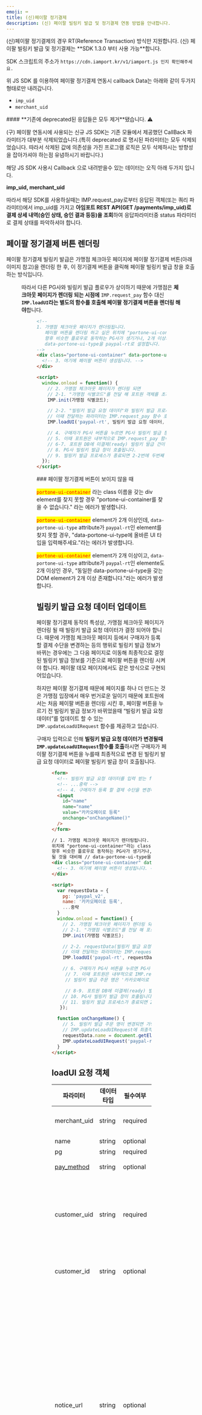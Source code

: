 ```yaml
---
emoji: ⌨
title: (신)페이팔 정기결제
description: (신) 페이팔 빌링키 발급 및 정기결제 연동 방법을 안내합니다.
---
```




<Hint style="info">
  (신)페이팔 정기결제의 경우 RT(Reference Transaction) 방식만 지원합니다.
</Hint>

<Hint style="warning">
(신) 페이팔 빌링키 발급 및 정기결제는 **SDK 1.3.0 부터 사용 가능**합니다.

SDK 스크립트의 주소가 `https://cdn.iamport.kr/v1/iamport.js 인지 확인해주세요.`

위 JS SDK 를 이용하여 페이팔 정기결제 연동시 callback Data는 아래와 같이 두가지 형태로만 내려갑니다.

- `imp_uid`
- `merchant_uid`

</Hint>

<Hint style="danger">
#### **기존에 deprecated된 응답들은 모두 제거**됐습니다. ⚠️

(구) 페이팔 연동시에 사용되는 신규 JS SDK는 기존 모듈에서 제공했던 CallBack 파라미터가 대부분 삭제되었습니다.(특히 deprecated 로 명시된 파라미터는 모두 삭제되었습니다. 따라서 삭제된 값에 의존성을 가진 프로그램 로직은 모두 삭제하시는
방향성을 잡아가셔야 하는점 유념하시기 바랍니다.)

해당 JS SDK 사용시 Callback 으로 내려받을수 있는 데이터는 오직 아래 두가지 입니다.

**imp_uid, merchant_uid**

따라서 해당 SDK를 사용하실때는 IMP.request_pay로부터 응답된 객체(또는 쿼리 파라미터)에서 imp_uid를 가지고 **아임포트 REST API(GET /payments/imp_uid)로 결제 상세 내역(승인 상태, 승인 결과 등등)을 조회**하여 응답파라미터중 status 파라미터로 결제 상태를 파악하셔야 합니다.

</Hint>


## 페이팔 정기결제 버튼 렌더링

페이팔 정기결제 빌링키 발급은 가맹점 체크아웃 페이지에 페이팔 정기결제 버튼(아래 이미지 참고)을 렌더링 한 후, 이 정기결제 버튼을 클릭해 페이팔 빌링키 발급 창을 호출하는 방식입니다.

<Figure src="/gitbook-assets/ko/paypal-rt/btn-paypal-rt.png" />

따라서 다른 PG사와 빌링키 발급 플로우가 상이하기 때문에 가맹점은 **체크아웃 페이지가 렌더링 되는 시점에** `IMP.request_pay` 함수 대신 **`IMP.loadUI`라는 별도의 함수를 호출해 페이팔 정기결제 버튼을 렌더링 해야**합니다.

<Figure
  src="/gitbook-assets/ko/paypal-rt/paypal-rt-flow.png"
  caption="페이팔 정기결제 빌링키 발급 연동 플로우"
/>

```html
<!--
1. 가맹점 체크아웃 페이지가 렌더링됩니다.
   페이팔 버튼을 렌더링 하고 싶은 위치에 "portone-ui-container"라는 class 이름을 갖는 div element를 넣어줍니다.
   향후 비슷한 플로우로 동작하는 PG사가 생기거나, 2개 이상의 dom element가 렌더링 될 것을 대비해
   data-portone-ui-type을 paypal-rt로 설정합니다.
-->
<div class="portone-ui-container" data-portone-ui-type="paypal-rt">
  <!-- 3. 여기에 페이팔 버튼이 생성됩니다. -->
</div>

<script>
  window.onload = function() {
    // 2. 가맹점 체크아웃 페이지가 렌더링 되면
    // 2-1. "가맹점 식별코드"를 전달 해 포트원 객체를 초기화합니다.
    IMP.init(가맹점 식별코드);

    // 2-2. "빌링키 발급 요청 데이터"와 빌링키 발급 프로세스가 종료되면 호출 될 "콜백 함수"를 전달하여 PG사 버튼 렌더링을 시도합니다.
    // 이때 전달하는 파라미터는 IMP.request_pay 함수 호출시 전달하는 파라미터와 동일합니다.
    IMP.loadUI('paypal-rt', 빌링키 발급 요청 데이터, 콜백 함수);

    // 4. 구매자가 PG사 버튼을 누르면 PG사 빌링키 발급 창이 렌더링 됩니다.
    // 5. 이때 포트원은 내부적으로 IMP.request_pay 함수를 가맹점 대신 호출합니다.
    // 6-7. 포트원 DB에 미결제(ready) 빌링키 발급 건이 생성됩니다.
    // 8. PG사 빌링키 발급 창이 호출됩니다.
    // 9. 빌링키 발급 프로세스가 종료되면 2-2번에 두번째 파라미터로 전달 한 콜백 함수가 호출됩니다.
  });
</script>
```

<Hint style="info">
### 페이팔 정기결제 버튼이 보이지 않을 때

<mark style="color:red;">`portone-ui-container`</mark> 라는 class 이름을 갖는 div
element를 찾지 못할 경우 "portone-ui-container를 찾을 수 없습니다." 라는 에러가 발생합니다.

<mark style="color:red;">`portone-ui-container`</mark> element가 2개 이상인데, `data-portone-ui-type`
attribute가 `paypal-rt`인 element를 찾지 못할 경우, "data-portone-ui-type에 올바른
UI 타입을 입력해주세요."라는 에러가 발생합니다.

<mark style="color:red;">`portone-ui-container`</mark> element가 2개 이상이고, `data-portone-ui-type`
attribute가 `paypal-rt`인 elemente도 2개 이상인 경우, “동일한 data-portone-ui-type을
갖는 DOM element가 2개 이상 존재합니다."라는 에러가 발생합니다.

</Hint>

## 빌링키 발급 요청 데이터 업데이트

페이팔 정기결제 동작의 특성상, 가맹점 체크아웃 페이지가 렌더링 될 때 빌링키 발급 요청 데이터가 결정 되어야 합니다.
때문에 가맹점 체크아웃 페이지 등에서 구매자가 등록 할 결제 수단을 변경하는 등의 행위로 빌링키 발급 정보가 바뀌는 경우에는 그 다음 페이지로 이동해 최종적으로 결정 된 빌링키 발급 정보를 기준으로 페이팔 버튼을 렌더링 시켜야 합니다.
페이팔 데모 페이지에서도 같은 방식으로 구현되어있습니다.

하지만 페이팔 정기결제 때문에 페이지를 하나 더 만드는 것은 가맹점 입장에서 매우 번거로운 일이기 때문에 포트원에서는 처음 페이팔 버튼을 렌더링 시킨 후, 페이팔 버튼을 누르기 전 빌링키 발급 정보가 바뀌었을때 “빌링키 발급 요청 데이터”를 업데이트 할 수 있는 `IMP.updateLoadUIRequest` 함수를 제공하고 있습니다.

구매자 입력으로 인해 **빌링키 발급 요청 데이터가 변경될때 `IMP.updateLoadUIRequest`함수를 호출**하시면 구매자가 페이팔 정기결제 버튼을 누를때 최종적으로 변경 된 빌링키 발급 요청 데이터로 페이팔 빌링키 발급 창이 호출됩니다.

<Figure src="/gitbook-assets/ko/paypal-rt/paypal-rt-update-flow.png" />

```html
<form>
  <!-- 빌링키 발급 요청 데이터를 입력 받는 form -->
  <!-- ...중략 -->
  <!-- 4. 구매자가 등록 할 결제 수단을 변경해 빌링키 발급 주문 명이 변경(예) 카카오페이로 등록 -> 페이팔로 등록)되었습니다. -->
  <input
    id="name"
    name="name"
    value="카카오페이로 등록"
    onchange="onChangeName()"
  />
</form>

// 1. 가맹점 체크아웃 페이지가 렌더링됩니다. // 페이팔 버튼을 렌더링 하고 싶은
위치에 "portone-ui-container"라는 class 이름을 갖는 div element를 넣어줍니다. //
향후 비슷한 플로우로 동작하는 PG사가 생기거나, 2개 이상의 dom element가 렌더링
될 것을 대비해 // data-portone-ui-type을 paypal-rt로 설정합니다.
<div class="portone-ui-container" data-portone-ui-type="paypal-rt">
  <!-- 3. 여기에 페이팔 버튼이 생성됩니다. -->
</div>

<script>
  var requestData = {
  	pg: 'paypal_v2',
  	name: '카카오페이로 등록',
  	...중략
  }
  window.onload = function() {
  	// 2. 가맹점 체크아웃 페이지가 렌더링 되면
  	// 2-1. "가맹점 식별코드"를 전달 해 포트원 객체를 초기화합니다.
  	IMP.init(가맹점 식별코드);

  	// 2-2. requestData(빌링키 발급 요청 데이터)와 빌링키 발급 프로세스가 종료되면 호출 될 "콜백 함수"를 전달하여 PG사 버튼 렌더링을 시도합니다.
  	// 이때 전달하는 파라미터는 IMP.request_pay 함수 호출시 전달하는 파라미터와 동일합니다.
  	IMP.loadUI('paypal-rt', requestData, 콜백 함수);

  	// 6. 구매자가 PG사 버튼을 누르면 PG사 빌링키 발급 창이 렌더링 됩니다.
     // 7. 이때 포트원은 내부적으로 IMP.request_pay 함수를 가맹점 대신 호출하며
     // 빌링키 발급 주문 명은 '카카오페이로 등록'에서 '페이팔로 등록'으로 변경됩니다.

     // 8-9. 포트원 DB에 미결제(ready) 빌링키 발급 건이 생성됩니다.
  	// 10. PG사 빌링키 발급 창이 호출됩니다.
  	// 11. 빌링키 발급 프로세스가 종료되면 2-2번에 두번째 파라미터로 전달 한 콜백 함수가 호출됩니다.
   });

  function onChangeName() {
  	// 5. 빌링키 발급 주문 명이 변경되면 가맹점이 선언한 onChangeName 함수가 호출됩니다.
  	// IMP.updateLoadUIRequest에 최종적으로 변경 된 빌링키 발급 요청 데이터를 전달합니다.
  	requestData.name = document.getElementById('name').value
  	IMP.updateLoadUIRequest('paypal-rt',requestData)
  }
</script>
```

## loadUI 요청 객체

| 파라미터                                                                                  | 데이터타입 | 필수여부 | 의미                                                                                                                                                                                                                           |
| ----------------------------------------------------------------------------------------- | ---------- | -------- | ------------------------------------------------------------------------------------------------------------------------------------------------------------------------------------------------------------------------------ |
| merchant_uid                                                                              | string     | required | 가맹점 채번 주문 고유 번호                                                                                                                                                                                                     |
| name                                                                                      | string     | optional | 제품명                                                                                                                                                                                                                         |
| pg                                                                                        | string     | required | paypal_v2                                                                                                                                                                                                                      |
| [pay_method](https://chaifinance.notion.site/pay_method-9edc2ae955d2434996bb0c3f1c53802b) | string     | optional | 빌링키 발급 수단                                                                                                                                                                                                               |
| customer_uid                                                                              | string     | required | 가맹점이 구매자를 특정하기 위해 채번한 고유 번호로 빌링키 발급시 필수 입력                                                                                                                                                     |
| customer_id                                                                               | string     | optional | 빌링키 발급 수단을 특정하는 고유 번호                                                                                                                                                                                          |
| notice_url                                                                                | string     | optional | <p>빌링키 발급 창에서 빌링키 발급 완료시 가맹점에게 노티 될 웹훅 URL string 또는 string[]로 N개 설정 가능</p><p>웹훅이 잘 발송 됐는지는 결제 승인 내역에서 아임포트 번호를 눌러봤을때 웹훅 발송 내역을 보고 확인할 수 있음</p> |
| custom_data                                                                               | object     | optional | 빌링키 발급 정보와 함께 관리하고 싶은 가맹점 커스텀 JSON 데이터                                                                                                                                                                |

<Hint style="warning">
<mark style="color:red;">**파라미터 유의사항**</mark>

아래 링크로 반드시 유의사항을 숙지하셔야 합니다.

[파라미터 유의사항](../../pg/payment-gateway/rt/warning)

</Hint>

<p slot="summary">연동 특이 사항</p>

## 비동기 처리

### 결제 처리

페이팔 결제 건은 승인 요청 시 바로 승인 되지 않고 일정 시간 후 처리되는 `승인 대기(pending)` 상태가 존재합니다.
따라서 가맹점은 트랜잭션 종료시 콜백 함수로 전달되는 아임포트 번호(imp_uid)로 결제 내역을 조회([GET /payments/\{imp_uid}](../../api/api-1/api-1))한 후 응답 되는 status를 보고 각 상황에 맞는 후 처리 로직을 작성해야 합니다.

승인 대기 상태에서는 최종적으로 승인(paid)이 될 수도 있고 승인이 되지 않을 수도(failed) 있기 때문에 가맹점은 반드시 (가상계좌나 정기결제와 같이 결제가 비동기로 승인되는 경우 포트원 → 가맹점으로 결제 결과를 통보해주는) **웹훅 기능을 연동해야** 합니다.

### 취소 처리

페이팔 결제 취소 요청 시 취소 요청이 바로 승인 되지 않고 일정 시간 후 승인처리되는 경우가 존재합니다.
가맹점은 결제 취소 요청 응답 처리 시 취소가 승인되었는지 여부를 확인해야 합니다.

결제 취소 API를 통해 취소 요청을 한 경우 API 응답의 status와 cancel_history 값을 기준으로 취소 승인 여부를 판단해야 합니다.
status가 cancelled 이고 cancel_history에 취소 요청 내역이 있는 경우 취소가 승인된 것이고 그렇지 않은 경우 취소 승인대기 상태입니다.

콘솔을 통한 취소 요청이 승인대기인 경우 결제내역에서 결제상태는 결제취소로 변경되지 않고 진행중인 취소요청 내역이 있음이 표시되며 결제내역 상세 화면에서 취소요청내역이 조회됩니다.
취소 요청이 승인대기 상태인 경우 최종적으로 승인되거나 승인되지 않을 수 있기 때문에 가맹점은 최종 취소 처리 결과를 전달받기 위해 가맹점 통보 웹훅 기능을 연동해야 합니다.

<Details>
  <p slot="summary">취소 요청이 승인대기 중인 결제상태</p>
  <Figure src="/gitbook-assets/ko/image (3) (2).png" />
</Details>

<Details>
  <p slot="summary">취소 요청이 승인대기 중인 결제내역 상세</p>
  <Figure src="/gitbook-assets/ko/image (1) (2).png" />
</Details>

### Manges & Fraudnet 이상 거래 대응

페이팔은 이상 거래를 줄이기 위해 Rist Data Aquisition 정책을 시행하고 있습니다. 일반 결제나 빌링키 발급은 페이팔 버튼을 통해 진행되기 때문에 페이팔이 이상 거래 판단을 위한 구매자 접속 정보를 얻을 수 있지만, 발급 된 빌링키로 재결제 (again API 호출) 할때는 가맹점 서버에서 포트원 API를 통해 페이팔 API가 호출되는 구조이기 때문에 이상 거래 판단을 위한 구매자 접속 정보를 얻을 수 없습니다.

따라서 발급 된 빌링키로 재결제를 할때는 구매자의 브라우저/디바이스 접속 정보를 페이팔에 전달할 수 있도록 **again API가 호출되는 가맹점 클라이언트 페이지에 반드시 페이팔 Fraudnet 스크립트/Manges SDK를 아래와 같이 추가해야** 합니다.

<mark style="color:red;">
  **페이팔 정기결제를 통한 again API 호출시에는 Manges & Fraudnet 조치가
  필수적으로 요구됩니다.**
</mark>

브라우저/앱에 페이팔 Fraudnet Script/Manges SDK를 추가한 후 again API를 호출할때 진행되는 플로우는 아래와 같습니다.

<Figure src="/gitbook-assets/ko/paypal-rt/manges-fraudnet-flow.png" />

#### 브라우저

```html
<!-- again API가 호출되는 가맹점 클라이언트 -->
<script
  type="application/json"
  fncls="fnparams-dede7cc5-15fd-4c75-a9f4-36c430ee3a99"
>
  {
    "f": "RISK_SESSION_CORRELATION_ID",
    "s": "SOURCE_IDENTIFIER",
    "sandbox": true
  }
</script>
<script type="text/javascript" src="https://c.paypal.com/da/r/fb.js"></script>
<noscript>
  <img
    src="https://c.paypal.com/v1/r/d/b/ns?f=RISK_SESSION_CORRELATION_ID&s=SOURCE_IDENTIFIER&js=0&r=1"
  />
</noscript>
```

| 파라미터 | 의미                                                      | 예시                                          |
| -------- | --------------------------------------------------------- | --------------------------------------------- |
| fncls    | fnparams-dede7cc5-15fd-4c75-a9f4-36c430ee3a99로 항상 고정 | fnparams-dede7cc5-15fd-4c75-a9f4-36c430ee3a99 |
| f        | 주문번호(merchant_uid) 전달                               | mid_1683690731602                             |
| s        | string                                                    | 7WBB3CKT63FRG_checkout-page                   |
| sandbox  | 페이팔 Account ID가 테스트 용인지 운영 용인지 여부        | true                                          |

#### 앱

#### 안드로이드

[**Android Integration of Magnes**](https://developer.paypal.com/limited-release/magnes/integrate/android/) 가이드 문서에 따라 아래와 같이 collectAndSubmit 메소드 호출을 통해 페이팔로 디바이스 정보를 보내야합니다. 이때 두번째 파라미터(paypalClientMetaDataId)로는 주문번호(merchant_uid)를 전달해주시면 됩니다.

```java
MagnesResult magnesResult = MagnesSDK.getInstance()
   .collectAndSubmit(Context context, String paypalClientMetaDataId,
     HashMap<String, String>
     additionalData)
```

#### IOS Switft

[**iOS Swift SDK Integration**](https://developer.paypal.com/limited-release/magnes/integrate/ios-swift/) 가이드 문서에 따라 아래와 같이 collectAndSubmit 메소드 호출을 통해 페이팔로 디바이스 정보를 보내야합니다. 이때 첫번째 파라미터(withPayPalClientMetadataId)로는 주문번호(merchant_uid)를 전달해주시면 됩니다.

```swift
let magnesResult:MagnesResult =
MagnesSDK.shared().collectAndSubmit(withPayPalClientMetadataId:
  "YOUR-PAYPAL-CLIENT-METADATA-ID", withAdditionalData: [String: String])
```

#### IOS Objective-C

[**iOS Objective-C SDK Integration of Magnes**](https://developer.paypal.com/limited-release/magnes/integrate/ios-objective-c/) 가이드 문서에 따라 아래와 같이 collectAndSubmitWithPayPalClientMetadataId 메소드 호출을 통해 페이팔로 디바이스 정보를 보내야합니다. 이때 첫번째 파라미터(YOUR-PAYPAL-CLIENT-METADATA-ID)로는 주문번호(merchant_uid)를 전달해주시면 됩니다.

```objective-c
//PPRMOCMagnesSDK *magnesSDK = [PPRMOCMagnesSDK shared];
PPRMOCMagnesSDKResult *magnesResult =
[magnesSDK
collectAndSubmitWithPayPalClientMetadataId:@"YOUR-PAYPAL-CLIENT-METADATA-ID"
withAdditionalData:@{}];
```

### 고위험 결제 처리

페이팔은 판매자 보호 정책을 통해 가맹점 거래에서 이상 거래나 사기 등이 발생 시, 판매자 보호 정책을 통해 가맹점이 손해 입을 수 있는 부분을 보존하는 판매자 보호 프로그램을 가지고 있습니다. 이 판매자 보호 정책을 적용하기 위해서는 페이팔 측에서 제공하는 STC 기능을 사용해야 합니다.

따라서 정기결제 기능을 사용하시기 위해 다음 정보를 확인하셔야 합니다.
  1. 페이팔 Business 계정 가입시 산업 종류(Industry)를 결정하는데, 계정의 산업 종류를 확인해야 합니다.
  2. 계정의 산업 종류를 확인하신 뒤, loadUI 호출 해 빌링키를 발급 받을때 그리고 발급 된 빌링키로 재결제(again API 호출)할때 모두 bypass.paypal_v2 객체에 아래와 같은 형식으로 전달해주셔야 합니다.

<Details>
  <p slot="summary">빌링키 발급시 STC 적용하기</p>
  ```javascript
    IMP.loadUI('paypal-rt', {
    ...중략
    pg: 'paypal_v2',
    pay_method: 'paypal',
    merchant_uid: 'mid_1234567890', // 주문 번호
    customer_uid: 'cuid_1234567890', // [필수 입력] 빌링키와 1:1 매핑되는 UUID
    bypass: {
      paypal_v2: {
        additional_data: [{
          key: "sender_account_id", // 가맹점 account ID(merchant-id)
          value: "A12345N343"
        }, {
          key: "sender_first_name", // 가맹점의 account에 등록 된 구매자의 이름
          value: "John"
        }, {
          key: "sender_last_name", // 가맹점의 account에 등록 된 구매자의 이름
          value: "Doe"
        }, {
          key: "sender_email", // 가맹점의 account에 등록 된 구매자의 이메일 주소
          value: "example@example.com"
        }, {
          key: "sender_phone", // 가맹점의 account에 등록 된 구매자의 연락처
          value: "(02)16705176"
        }, {
          key: "sender_country_code", // 가맹점의 account에 등록 된 국가 코드
          value: "KR" // ISO Alpha-2 형식 국가 코드
        }, {
          key: "sender_create_date", // 가맹점의 account에 등록 된 국가 코드
          value: "2023-10-10T23:59:59+09:00" // IOS8601 형식
        }]
      }
    }
  }, (response) => {
    ...중략
  });
  ```
</Details>

<Details>
  <p slot="summary">
    발급 된 빌링키로 단건 결제(again API 호출)시 STC 적용하기
  </p>
  ```javascript
  await fetch(
	'https://api.iamport.kr/subscribe/payments/again',
    {
      method: 'POST',
      headers: {
        Authorization: `Basic ${ACCESS_TOKEN}`,
        'Content-Type': 'application/json',
      },
      body: JSON.stringify({
				customer_uid, // [필수 입력] 빌링키 발급시 전달 한 빌링키와 1:1 매핑되는 UUID
				merchant_uid, // [필수 입력] 주문 번호
				currency, // [필수 입력] 결제 통화 (페이팔은 KRW 불가능)
				amount, // [필수 입력] 결제 금액
				name, // 주문명
				bypass: JSON.stringify({
					paypal_v2: {
						additional_data: [{
							key: "sender_account_id", // 가맹점 account ID(merchant-id)
							value: "A12345N343"
						}, {
							key: "sender_first_name", // 가맹점의 account에 등록 된 구매자의 이름
							value: "John"
						}, {
							key: "sender_last_name", // 가맹점의 account에 등록 된 구매자의 이름
							value: "Doe"
						}, {
							key: "sender_email", // 가맹점의 account에 등록 된 구매자의 이메일 주소
							value: "example@example.com"
						}, {
							key: "sender_phone", // 가맹점의 account에 등록 된 구매자의 연락처
							value: "(02)16705176"
						}, {
							key: "sender_country_code", // 가맹점의 account에 등록 된 국가 코드
							value: "KR" // ISO Alpha-2 형식 국가 코드
						}, {
							key: "sender_create_date", // 가맹점의 account에 등록 된 국가 코드
							value: "2023-10-10T23:59:59+09:00" // IOS8601 형식
						}]
					}
				}) // end of bypass string
      }) // end of body
    }
  )
  ```
</Details>

<Hint style="warning">

**고위험 산업(게임과 같은 디지털 상품, 중고거래)의 경우에는 STC API를 통해 판매자 보호 정책을 적용하는 것을 페이팔에서 필수로 요구하고 있습니다.**

**판매자 보호 정책에 관한 자세한 내용과 협의가 필요하시다면 페이팔 측에 직접 문의를 하셔야 합니다.**

**고위험 산업이 아닌 경우에도 STC API를 연동하는 것을 권장하고 있습니다.**

<br/>

---

<br/>

고위험 산업에 해당하는 산업군들은 다음과 같습니다. 

각 산업별 STC에 필요한 요청 파라미터들이 달라, 고위험 산업에 해당하는 가맹점 분들께는 페이팔 전자결제 신청 시 포트원 지원팀에서 안내가 될 예정입니다.

  1. 이벤트/티켓 판매 산업
  2. 연료 산업
  3. 게임/디지털 상품 산업
  4. 마켓플레이스 사업
  5. 온라인 여행 산업(렌터카, 숙박, 여행 패키지, 교통)
  6. P2P 산업
  7. 소매, 식품 산업
      - **소매, 식품 산업의 경우 다음과 같은 경우에만 STC 연동이 필요합니다.**
        - 모바일 기기를 통해 매장 내 구매가 가능한 산업
      - **다음 산업의 경우에는 STC 연동이 필요하지 않습니다.**
        - 타사 배송업체를 통해 주소로 실물 상품을 배송하는 산업
        - 자체 배송 트럭을 통해 주소로 실물 상품을 배송하는 산업
        - 소비자가 수령할 수 있도록 자체 매장으로 실물 상품을 배송하는 산업
  8. 택시, 공유 이동수단 사업
  9. 통신사
  10. 결제 시스템 보안 서비스 산업

</Hint>

